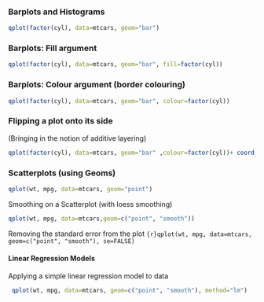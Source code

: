 ### Barplots and Histograms
```r
qplot(factor(cyl), data=mtcars, geom="bar")
```
### Barplots: Fill argument
```r
qplot(factor(cyl), data=mtcars, geom="bar", fill=factor(cyl))
```
### Barplots: Colour argument (border colouring)

```r
qplot(factor(cyl), data=mtcars, geom="bar", colour=factor(cyl))
```
### Flipping a plot onto its side
(Bringing in the notion of additive layering)
```r
qplot(factor(cyl), data=mtcars, geom="bar" ,colour=factor(cyl))+ coord_flip()
```
### Scatterplots (using Geoms)
```r
qplot(wt, mpg, data=mtcars, geom="point")
```
Smoothing on a Scatterplot (with loess smoothing)
```r
qplot(wt, mpg, data=mtcars,geom=c("point", "smooth"))
```
Removing the standard error from the plot
```{r}qplot(wt, mpg, data=mtcars,
geom=c("point", "smooth"), se=FALSE)
```

#### Linear Regression Models
Applying a simple linear regression model to data
```r
 qplot(wt, mpg, data=mtcars, geom=c("point", "smooth"), method="lm")
```
